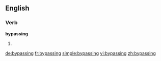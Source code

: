 ==English==

===Verb===
'''bypassing'''

# {{present participle of|[[bypass]]}}

[[de:bypassing]]
[[fr:bypassing]]
[[simple:bypassing]]
[[vi:bypassing]]
[[zh:bypassing]]